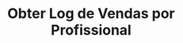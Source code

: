 ---
title: 'Obter Log de Vendas por Profissional'
openapi: 'GET /sales/log/professional/{professionalId}'
---